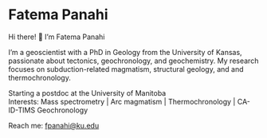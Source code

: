 
# Fatema Panahi {.unnumbered}

Hi there! 👋 I'm Fatema Panahi

I'm a geoscientist with a PhD in Geology from the University of Kansas, passionate about tectonics, geochronology, and geochemistry. My research focuses on subduction-related magmatism, structural geology, and and thermochronology.

Starting a postdoc at the University of Manitoba  
Interests: Mass spectrometry | Arc magmatism | Thermochronology  | CA-ID-TIMS Geochronology 

Reach me: [fpanahi@ku.edu](mailto:fpanahi@ku.edu)


<!-- ![](profile/name.jpg) -->


